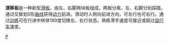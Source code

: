 {{Unreferenced|time=2018-12-20T07:01:49+00:00}}
{{Original research}}
'''漂移板'''是一种新型[[滑板|滑板]]，由左、右脚两块板组成。两板分离，左、右脚分别踩踏。通过交替划S形[[曲线|曲线]]获得[[动力|动力]]前进。滑动时人侧向前进方向，可左行也可右行。通过[[训练|训练]]可在行进中转体180度切换左、右行状态。熟练滑手速度可接近或超过[[自行车|自行车]]速度。

{{体育小作品}}

[[Category:体育器材|P]]
